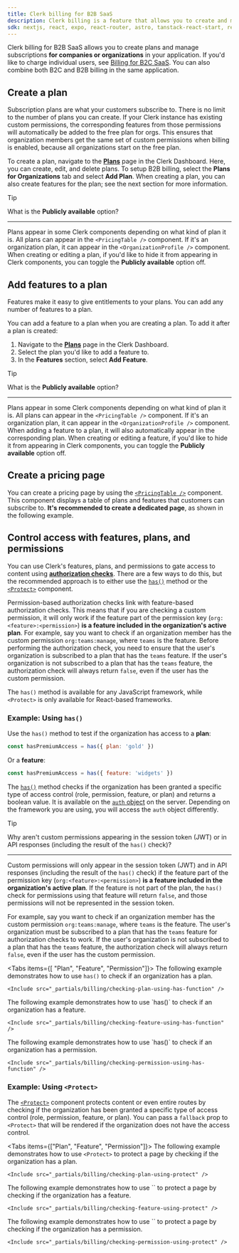 ```yaml
---
title: Clerk billing for B2B SaaS
description: Clerk billing is a feature that allows you to create and manage plans and features for your application.
sdk: nextjs, react, expo, react-router, astro, tanstack-react-start, remix, nuxt, vue, js-frontend, expressjs, fastify, js-backend
---
```


<Include src="_partials/billing/billing-experimental" />

Clerk billing for B2B SaaS allows you to create plans and manage subscriptions **for companies or organizations** in your application. If you'd like to charge individual users, see [Billing for B2C SaaS](/docs/billing/b2c-saas). You can also combine both B2C and B2B billing in the same application.

<Include src="_partials/billing/enable-billing" />

## Create a plan

Subscription plans are what your customers subscribe to. There is no limit to the number of plans you can create. If your Clerk instance has existing custom permissions, the corresponding features from those permissions will automatically be added to the free plan for orgs. This ensures that organization members get the same set of custom permissions when billing is enabled, because all organizations start on the free plan.

To create a plan, navigate to the [**Plans**](https://dashboard.clerk.com/last-active?path=billing/plans) page in the Clerk Dashboard. Here, you can create, edit, and delete plans. To setup B2B billing, select the **Plans for Organizations** tab and select **Add Plan**. When creating a plan, you can also create features for the plan; see the next section for more information.

> [!TIP]
> What is the **Publicly available** option?
>
> ---
>
> Plans appear in some Clerk components depending on what kind of plan it is. All plans can appear in the `<PricingTable />` component. If it's an organization plan, it can appear in the `<OrganizationProfile />` component. When creating or editing a plan, if you'd like to hide it from appearing in Clerk components, you can toggle the **Publicly available** option off.

## Add features to a plan

Features make it easy to give entitlements to your plans. You can add any number of features to a plan.

You can add a feature to a plan when you are creating a plan. To add it after a plan is created:

1. Navigate to the [**Plans**](https://dashboard.clerk.com/last-active?path=billing/plans) page in the Clerk Dashboard.
1. Select the plan you'd like to add a feature to.
1. In the **Features** section, select **Add Feature**.

> [!TIP]
> What is the **Publicly available** option?
>
> ---
>
> Plans appear in some Clerk components depending on what kind of plan it is. All plans can appear in the `<PricingTable />` component. If it's an organization plan, it can appear in the `<OrganizationProfile />` component. When adding a feature to a plan, it will also automatically appear in the corresponding plan. When creating or editing a feature, if you'd like to hide it from appearing in Clerk components, you can toggle the **Publicly available** option off.

## Create a pricing page

You can create a pricing page by using the [`<PricingTable />`](/docs/references/general/components/billing/pricing-table) component. This component displays a table of plans and features that customers can subscribe to. **It's recommended to create a dedicated page**, as shown in the following example.

<Include src="_partials/billing/create-an-organization-pricing-table" />

## Control access with features, plans, and permissions

You can use Clerk's features, plans, and permissions to gate access to content using [**authorization checks**](/docs/guides/secure/authorization-checks). There are a few ways to do this, but the recommended approach is to either use the [`has()`](/docs/references/backend/types/auth-object#has) method or the [`<Protect>`](/docs/references/general/components/control/protect) component.

Permission-based authorization checks link with feature-based authorization checks. This means that if you are checking a custom permission, it will only work if the feature part of the permission key (`org:<feature>:<permission>`) **is a feature included in the organization's active plan**. For example, say you want to check if an organization member has the custom permission `org:teams:manage`, where `teams` is the feature. Before performing the authorization check, you need to ensure that the user's organization is subscribed to a plan that has the `teams` feature. If the user's organization is not subscribed to a plan that has the `teams` feature, the authorization check will always return `false`, even if the user has the custom permission.

The `has()` method is available for any JavaScript framework, while `<Protect>` is only available for React-based frameworks.

### Example: Using `has()`

Use the `has()` method to test if the organization has access to a **plan**:

```jsx
const hasPremiumAccess = has({ plan: 'gold' })
```

Or a **feature**:

```jsx
const hasPremiumAccess = has({ feature: 'widgets' })
```

The [`has()`](/docs/references/backend/types/auth-object#has) method checks if the organization has been granted a specific type of access control (role, permission, feature, or plan) and returns a boolean value. It is available on the [`auth` object](/docs/references/backend/types/auth-object) on the server. Depending on the framework you are using, you will access the `auth` object differently.

> [!TIP]
> Why aren't custom permissions appearing in the session token (JWT) or in API responses (including the result of the `has()` check)?
>
> ---
>
> Custom permissions will only appear in the session token (JWT) and in API responses (including the result of the `has()` check) if the feature part of the permission key (`org:<feature>:<permission>`) **is a feature included in the organization's active plan**. If the feature is not part of the plan, the `has()` check for permissions using that feature will return `false`, and those permissions will not be represented in the session token.
>
> For example, say you want to check if an organization member has the custom permission `org:teams:manage`, where `teams` is the feature. The user's organization must be subscribed to a plan that has the `teams` feature for authorization checks to work. If the user's organization is not subscribed to a plan that has the `teams` feature, the authorization check will always return `false`, even if the user has the custom permission.

<Tabs items={[ "Plan", "Feature", "Permission"]}>
  <Tab>
    The following example demonstrates how to use `has()` to check if an organization has a plan.

    <Include src="_partials/billing/checking-plan-using-has-function" />
  </Tab>

  <Tab>
    The following example demonstrates how to use `has()` to check if an organization has a feature.

    <Include src="_partials/billing/checking-feature-using-has-function" />
  </Tab>

  <Tab>
    The following example demonstrates how to use `has()` to check if an organization has a permission.

    <Include src="_partials/billing/checking-permission-using-has-function" />
  </Tab>
</Tabs>

### Example: Using `<Protect>`

The [`<Protect>`](/docs/references/general/components/control/protect) component protects content or even entire routes by checking if the organization has been granted a specific type of access control (role, permission, feature, or plan). You can pass a `fallback` prop to `<Protect>` that will be rendered if the organization does not have the access control.

<Tabs items={["Plan", "Feature", "Permission"]}>
  <Tab>
    The following example demonstrates how to use `<Protect>` to protect a page by checking if the organization has a plan.

    <Include src="_partials/billing/checking-plan-using-protect" />
  </Tab>

  <Tab>
    The following example demonstrates how to use `<Protect>` to protect a page by checking if the organization has a feature.

    <Include src="_partials/billing/checking-feature-using-protect" />
  </Tab>

  <Tab>
    The following example demonstrates how to use `<Protect>` to protect a page by checking if the organization has a permission.

    <Include src="_partials/billing/checking-permission-using-protect" />
  </Tab>
</Tabs>
